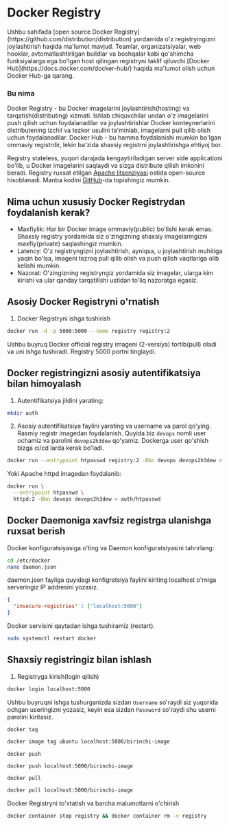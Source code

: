 
# Docker Registry

<Callout type="info" emoji="">
Ushbu sahifada [open source Docker Registry](https://github.com/distribution/distribution) yordamida o'z registryingizni joylashtirish haqida ma'lumot mavjud. Teamlar, organizatsiyalar, web hooklar, avtomatlashtirilgan buildlar va boshqalar kabi qo'shimcha funksiyalarga ega bo'lgan host qilingan registryni taklif qiluvchi [Docker Hub](https://docs.docker.com/docker-hub/) haqida ma'lumot olish uchun Docker Hub-ga qarang.
</Callout>

### Bu nima
Docker Registry - bu Docker imagelarini joylashtirish(hosting) va tarqatish(distributing) xizmati. Ishlab chiquvchilar undan o'z imagelarini push qilish uchun foydalanadilar va joylashtirishlar Docker konteynerlarini distributening izchil va tezkor usulini ta'minlab, imagelarni pull qilib olish uchun foydalanadilar. Docker Hub - bu hamma foydalanishi mumkin bo'lgan ommaviy registrdir, lekin ba'zida shaxsiy registrni joylashtirishga ehtiyoj bor.

Registry stateless, yuqori darajada kengaytiriladigan server side applicationi bo'lib, u Docker imagelarini saqlaydi va sizga distribute qilish imkonini beradi. Registry ruxsat etilgan [Apache litsenziyasi](https://en.wikipedia.org/wiki/Apache_License) ostida open-source hisoblanadi. Manba kodini [GitHub](https://github.com/distribution/distribution)-da topishingiz mumkin.

## Nima uchun xususiy Docker Registrydan foydalanish kerak?

* Maxfiylik: Har bir Docker image ommaviy(public) bo'lishi kerak emas. Shaxsiy registry yordamida siz o'zingizning shaxsiy imagelaringizni maxfiy(private) saqlashingiz mumkin.
* Latency: O'z registryngizni joylashtirish, ayniqsa, u joylashtirish muhitiga yaqin bo'lsa, imageni tezroq pull qilib olish va push qilish vaqtlariga olib kelishi mumkin.
* Nazorat: O'zingizning registryngiz yordamida siz imagelar, ularga kim kirishi va ular qanday tarqatilishi ustidan to'liq nazoratga egasiz.

## Asosiy Docker Registryni o'rnatish

1. Docker Registryni ishga tushirish

```bash
docker run -d -p 5000:5000 --name registry registry:2
```
Ushbu buyruq Docker official registry imageni (2-versiya) tortib(pull) oladi va uni ishga tushiradi. Registry 5000 portni tinglaydi.

## Docker registringizni asosiy autentifikatsiya bilan himoyalash

1. Autentifikatsiya jildini yarating:

```bash
mkdir auth
```

2.  Asosiy autentifikatsiya faylini yarating va username va parol qo'ying. Rasmiy registr imagedan foydalanish. Quyida biz `devops` nomli user ochamiz va parolini `devops2h3dew` qo'yamiz. Dockerga user qo'shish bizga ci/cd larda kerak bo'ladi.

```bash
docker run --entrypoint htpasswd registry:2 -Bbn devops devops2h3dew > auth/htpasswd
```

Yoki Apache httpd imagedan foydalanib:

```bash
docker run \
  --entrypoint htpasswd \
  httpd:2 -Bbn devops devops2h3dew > auth/htpasswd
```

## Docker Daemoniga xavfsiz registrga ulanishga ruxsat berish

Docker konfiguratsiyasiga o'ting va Daemon konfiguratsiyasini tahrirlang:

```bash
cd /etc/docker
nano daemon.json
```
daemon.json fayliga quyidagi konfigratsiya faylini kiriting localhost o'rniga serveringiz IP addresini yozasiz.

```json filename="/etc/docker/daemon.json"
{
  "insecure-registries" : ["localhost:5000"]
}
```

Docker servisini qaytadan ishga tushiramiz (restart).

```bash
sudo systemctl restart docker
```

## Shaxsiy registringiz bilan ishlash


1. Registryga kirish(login qilish)

```bash
docker login localhost:5000
```
Ushbu buyruqni ishga tushurganizda sizdan `Username` so'raydi siz yuqorida ochgan useringizni yozasiz, keyin esa sizdan `Password` so'raydi shu userni parolini kiritasiz.

`docker tag`

```bash
docker image tag ubuntu localhost:5000/birinchi-image
```

`docker push`

```bash
docker push localhost:5000/birinchi-image
```

`docker pull`

```bash
docker pull localhost:5000/birinchi-image
```
Docker Registryni to'xtatish va barcha malumotlarni o'chirish

```bash
docker container stop registry && docker container rm -v registry
```

